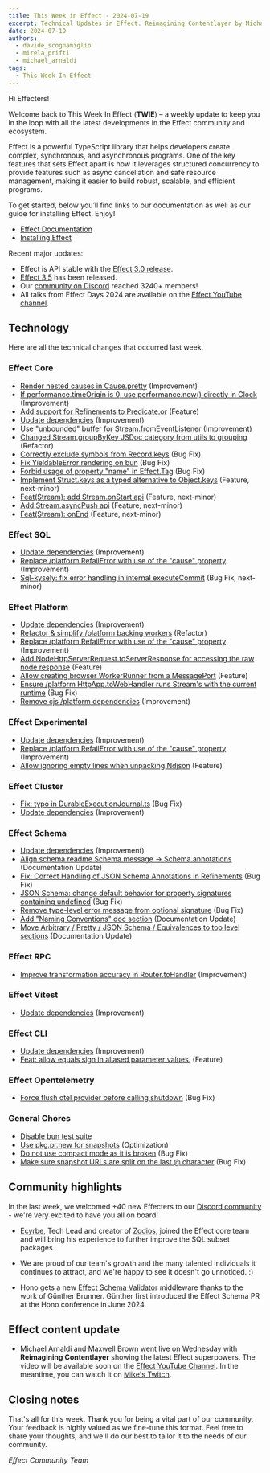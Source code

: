 ```yaml
---
title: This Week in Effect - 2024-07-19
excerpt: Technical Updates in Effect. Reimagining Contentlayer by Michael Arnaldi and Maxwell Brown.
date: 2024-07-19
authors:
  - davide_scognamiglio
  - mirela_prifti
  - michael_arnaldi
tags:
  - This Week In Effect
---
```



Hi Effecters!

Welcome back to This Week In Effect (**TWIE**) – a weekly update to keep you in the loop with all the latest developments in the Effect community and ecosystem.

Effect is a powerful TypeScript library that helps developers create complex, synchronous, and asynchronous programs. One of the key features that sets Effect apart is how it leverages structured concurrency to provide features such as async cancellation and safe resource management, making it easier to build robust, scalable, and efficient programs.

To get started, below you’ll find links to our documentation as well as our guide for installing Effect. Enjoy!

- [Effect Documentation](/docs/getting-started/introduction/)
- [Installing Effect](/docs/getting-started/installation/)

Recent major updates:

- Effect is API stable with the [Effect 3.0 release](https://effect.website/blog/effect-3.0).
- [Effect 3.5](https://effect.website/blog/effect-3.5) has been released.
- Our [community on Discord](https://discord.gg/effect-ts) reached 3240+ members!
- All talks from Effect Days 2024 are available on the [Effect YouTube channel](https://www.youtube.com/@effect-ts).

## Technology

Here are all the technical changes that occurred last week.

### Effect Core

- [Render nested causes in Cause.pretty](https://github.com/Effect-TS/effect/pull/3246) (Improvement)
- [If performance.timeOrigin is 0, use performance.now() directly in Clock](https://github.com/Effect-TS/effect/pull/3247) (Improvement)
- [Add support for Refinements to Predicate.or](https://github.com/Effect-TS/effect/pull/3250) (Feature)
- [Update dependencies](https://github.com/Effect-TS/effect/pull/3253) (Improvement)
- [Use "unbounded" buffer for Stream.fromEventListener](https://github.com/Effect-TS/effect/pull/3266) (Improvement)
- [Changed Stream.groupByKey JSDoc category from utils to grouping](https://github.com/Effect-TS/effect/pull/3289) (Refactor)
- [Correctly exclude symbols from Record.keys](https://github.com/Effect-TS/effect/pull/3294) (Bug Fix)
- [Fix YieldableError rendering on bun](https://github.com/Effect-TS/effect/pull/3295) (Bug Fix)
- [Forbid usage of property "name" in Effect.Tag](https://github.com/Effect-TS/effect/pull/3288) (Bug Fix)
- [Implement Struct.keys as a typed alternative to Object.keys](https://github.com/Effect-TS/effect/pull/3282) (Feature, next-minor)
- [Feat(Stream): add Stream.onStart api](https://github.com/Effect-TS/effect/pull/3302) (Feature, next-minor)
- [Add Stream.asyncPush api](https://github.com/Effect-TS/effect/pull/3277) (Feature, next-minor)
- [Feat(Stream): onEnd](https://github.com/Effect-TS/effect/pull/3303) (Feature, next-minor)

### Effect SQL

- [Update dependencies](https://github.com/Effect-TS/effect/pull/3253) (Improvement)
- [Replace /platform RefailError with use of the "cause" property](https://github.com/Effect-TS/effect/pull/3260) (Improvement)
- [Sql-kysely: fix error handling in internal executeCommit](https://github.com/Effect-TS/effect/pull/3271) (Bug Fix, next-minor)

### Effect Platform

- [Update dependencies](https://github.com/Effect-TS/effect/pull/3253) (Improvement)
- [Refactor & simplify /platform backing workers](https://github.com/Effect-TS/effect/pull/3255) (Refactor)
- [Replace /platform RefailError with use of the "cause" property](https://github.com/Effect-TS/effect/pull/3260) (Improvement)
- [Add NodeHttpServerRequest.toServerResponse for accessing the raw node response](https://github.com/Effect-TS/effect/pull/3265) (Feature)
- [Allow creating browser WorkerRunner from a MessagePort](https://github.com/Effect-TS/effect/pull/3263) (Feature)
- [Ensure /platform HttpApp.toWebHandler runs Stream's with the current runtime](https://github.com/Effect-TS/effect/pull/3278) (Bug Fix)
- [Remove cjs /platform dependencies](https://github.com/Effect-TS/effect/pull/3281) (Improvement)

### Effect Experimental

- [Update dependencies](https://github.com/Effect-TS/effect/pull/3253) (Improvement)
- [Replace /platform RefailError with use of the "cause" property](https://github.com/Effect-TS/effect/pull/3260) (Improvement)
- [Allow ignoring empty lines when unpacking Ndjson](https://github.com/Effect-TS/effect/pull/3259) (Feature)

### Effect Cluster

- [Fix: typo in DurableExecutionJournal.ts](https://github.com/Effect-TS/effect/pull/3174) (Bug Fix)
- [Update dependencies](https://github.com/Effect-TS/effect/pull/3253) (Improvement)

### Effect Schema

- [Update dependencies](https://github.com/Effect-TS/effect/pull/3253) (Improvement)
- [Align schema readme Schema.message -> Schema.annotations](https://github.com/Effect-TS/effect/pull/3261) (Documentation Update)
- [Fix: Correct Handling of JSON Schema Annotations in Refinements](https://github.com/Effect-TS/effect/pull/3284) (Bug Fix)
- [JSON Schema: change default behavior for property signatures containing undefined](https://github.com/Effect-TS/effect/pull/3287) (Bug Fix)
- [Remove type-level error message from optional signature](https://github.com/Effect-TS/effect/pull/3291) (Bug Fix)
- [Add "Naming Conventions" doc section](https://github.com/Effect-TS/effect/pull/3298) (Documentation Update)
- [Move Arbitrary / Pretty / JSON Schema / Equivalences to top level sections](https://github.com/Effect-TS/effect/pull/3300) (Documentation Update)

### Effect RPC

- [Improve transformation accuracy in Router.toHandler](https://github.com/Effect-TS/effect/pull/3251) (Improvement)

### Effect Vitest

- [Update dependencies](https://github.com/Effect-TS/effect/pull/3253) (Improvement)

### Effect CLI

- [Update dependencies](https://github.com/Effect-TS/effect/pull/3253) (Improvement)
- [Feat: allow equals sign in aliased parameter values.](https://github.com/Effect-TS/effect/pull/2755) (Feature)

### Effect Opentelemetry

- [Force flush otel provider before calling shutdown](https://github.com/Effect-TS/effect/pull/3254) (Bug Fix)

### General Chores

- [Disable bun test suite](https://github.com/Effect-TS/effect/pull/3264)
- [Use pkg.pr.new for snapshots](https://github.com/Effect-TS/effect/pull/3269) (Optimization)
- [Do not use compact mode as it is broken](https://github.com/Effect-TS/effect/pull/3273) (Bug Fix)
- [Make sure snapshot URLs are split on the last @ character](https://github.com/Effect-TS/effect/pull/3274) (Bug Fix)

## Community highlights

In the last week, we welcomed +40 new Effecters to our [Discord community](https://discord.gg/effect-ts) - we're very excited to have you all on board!

- [Ecyrbe](https://x.com/ecyrbedev), Tech Lead and creator of [Zodios](https://www.zodios.org), joined the Effect core team and will bring his experience to further improve the SQL subset packages.

  <Tweet id="1812428828305727774" />

- We are proud of our team's growth and the many talented individuals it continues to attract, and we're happy to see it doesn't go unnoticed. :)

  <Tweet id="1812468384388325400" />

- Hono gets a new [Effect Schema Validator](https://github.com/honojs/middleware/tree/main/packages/effect-validator) middleware thanks to the work of Günther Brunner. Günther first introduced the Effect Schema PR at the Hono conference in June 2024.
  <Tweet id="1813170312181391402" />

## Effect content update

- Michael Arnaldi and Maxwell Brown went live on Wednesday with **Reimagining Contentlayer** showing the latest Effect superpowers. The video will be available soon on the [Effect YouTube Channel](https://www.youtube.com/@effect-ts). In the meantime, you can watch it on [Mike's Twitch](https://www.twitch.tv/videos/2200003412).
  <Tweet id="1813577116807840012" />

## Closing notes

That's all for this week. Thank you for being a vital part of our community. Your feedback is highly valued as we fine-tune this format. Feel free to share your thoughts, and we'll do our best to tailor it to the needs of our community.

_Effect Community Team_
